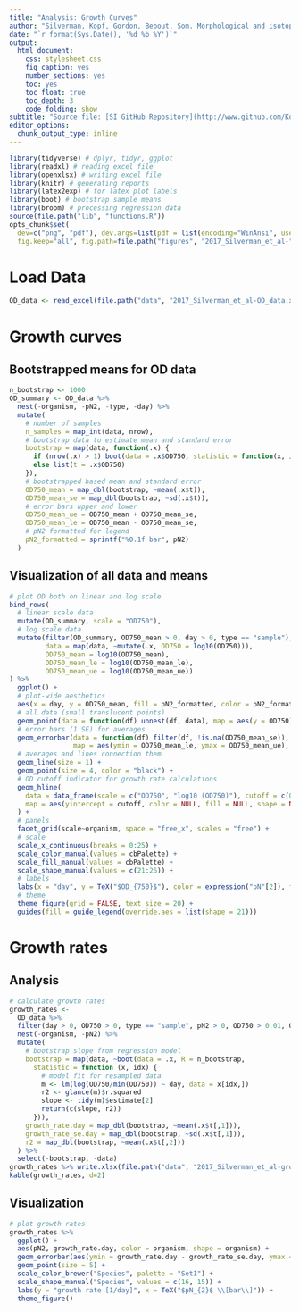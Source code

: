 ```yaml
---
title: "Analysis: Growth Curves"
author: "Silverman, Kopf, Gordon, Bebout, Som. Morphological and isotopic changes of heterocystous cyanobacteria in response to N2 partial pressure."
date: "`r format(Sys.Date(), '%d %b %Y')`"
output:
  html_document: 
    css: stylesheet.css
    fig_caption: yes
    number_sections: yes
    toc: yes
    toc_float: true
    toc_depth: 3
    code_folding: show
subtitle: "Source file: [SI GitHub Repository](http://www.github.com/KopfLab/2017_Silverman_et_al/) / [growth_curves_analysis.Rmd](http://www.github.com/KopfLab/2017_Silverman_et_al/blob/master/growth_curves_analysis.Rmd)"
editor_options:
  chunk_output_type: inline
---
```


```r
library(tidyverse) # dplyr, tidyr, ggplot
library(readxl) # reading excel file
library(openxlsx) # writing excel file
library(knitr) # generating reports
library(latex2exp) # for latex plot labels
library(boot) # bootstrap sample means
library(broom) # processing regression data
source(file.path("lib", "functions.R"))
opts_chunk$set(
  dev=c("png", "pdf"), dev.args=list(pdf = list(encoding="WinAnsi", useDingbats=FALSE)),
  fig.keep="all", fig.path=file.path("figures", "2017_Silverman_et_al-"))
```

# Load Data

```r
OD_data <- read_excel(file.path("data", "2017_Silverman_et_al-OD_data.xlsx"))
```

# Growth curves

## Bootstrapped means for OD data

```r
n_bootstrap <- 1000
OD_summary <- OD_data %>% 
  nest(-organism, -pN2, -type, -day) %>% 
  mutate(
    # number of samples
    n_samples = map_int(data, nrow),
    # bootstrap data to estimate mean and standard error
    bootstrap = map(data, function(.x) {
      if (nrow(.x) > 1) boot(data = .x$OD750, statistic = function(x, idx) mean(x[idx]), R = n_bootstrap)
      else list(t = .x$OD750)
    }),
    # bootstrapped based mean and standard error
    OD750_mean = map_dbl(bootstrap, ~mean(.x$t)),
    OD750_mean_se = map_dbl(bootstrap, ~sd(.x$t)),
    # error bars upper and lower
    OD750_mean_ue = OD750_mean + OD750_mean_se,
    OD750_mean_le = OD750_mean - OD750_mean_se,
    # pN2 formatted for legend
    pN2_formatted = sprintf("%0.1f bar", pN2)
  )
```

## Visualization of all data and means

```r
# plot OD both on linear and log scale
bind_rows(
  # linear scale data
  mutate(OD_summary, scale = "OD750"),
  # log scale data
  mutate(filter(OD_summary, OD750_mean > 0, day > 0, type == "sample"), scale = "log10 (OD750)", 
         data = map(data, ~mutate(.x, OD750 = log10(OD750))),
         OD750_mean = log10(OD750_mean),
         OD750_mean_le = log10(OD750_mean_le),
         OD750_mean_ue = log10(OD750_mean_ue))
) %>% 
  ggplot() +
  # plot-wide aesthetics
  aes(x = day, y = OD750_mean, fill = pN2_formatted, color = pN2_formatted, shape = type) +
  # all data (small translucent points)
  geom_point(data = function(df) unnest(df, data), map = aes(y = OD750), size = 2, alpha = 0.5) +
  # error bars (1 SE) for averages
  geom_errorbar(data = function(df) filter(df, !is.na(OD750_mean_se)), 
                map = aes(ymin = OD750_mean_le, ymax = OD750_mean_ue), width = 0.2, alpha = 0.6) +
  # averages and lines connection them
  geom_line(size = 1) +
  geom_point(size = 4, color = "black") +
  # OD cutoff indicator for growth rate calculations
  geom_hline(
    data = data_frame(scale = c("OD750", "log10 (OD750)"), cutoff = c(0.4, log10(0.4))),
    map = aes(yintercept = cutoff, color = NULL, fill = NULL, shape = NULL)
  ) +
  # panels
  facet_grid(scale~organism, space = "free_x", scales = "free") + 
  # scale
  scale_x_continuous(breaks = 0:25) +
  scale_color_manual(values = cbPalette) +
  scale_fill_manual(values = cbPalette) +
  scale_shape_manual(values = c(21:26)) +
  # labels
  labs(x = "day", y = TeX("$OD_{750}$"), color = expression("pN"[2]), fill = expression("pN"[2]), size = 5) +
  # theme
  theme_figure(grid = FALSE, text_size = 20) +
  guides(fill = guide_legend(override.aes = list(shape = 21))) 
```

# Growth rates

## Analysis

```r
# calculate growth rates
growth_rates <- 
  OD_data %>% 
  filter(day > 0, OD750 > 0, type == "sample", pN2 > 0, OD750 > 0.01, OD750 <= 0.4) %>% 
  nest(-organism, -pN2) %>%
  mutate(
    # bootstrap slope from regression model
    bootstrap = map(data, ~boot(data = .x, R = n_bootstrap,
      statistic = function (x, idx) {
        # model fit for resampled data
        m <- lm(log(OD750/min(OD750)) ~ day, data = x[idx,])
        r2 <- glance(m)$r.squared
        slope <- tidy(m)$estimate[2]
        return(c(slope, r2))
      })),
    growth_rate.day = map_dbl(bootstrap, ~mean(.x$t[,1])),
    growth_rate_se.day = map_dbl(bootstrap, ~sd(.x$t[,1])),
    r2 = map_dbl(bootstrap, ~mean(.x$t[,2]))
  ) %>% 
  select(-bootstrap, -data)
growth_rates %>% write.xlsx(file.path("data", "2017_Silverman_et_al-growth_rate_data.xlsx"))
kable(growth_rates, d=2)
```

## Visualization

```r
# plot growth rates
growth_rates %>% 
  ggplot() + 
  aes(pN2, growth_rate.day, color = organism, shape = organism) +
  geom_errorbar(aes(ymin = growth_rate.day - growth_rate_se.day, ymax = growth_rate.day + growth_rate_se.day), width = 0) +
  geom_point(size = 5) +
  scale_color_brewer("Species", palette = "Set1") +
  scale_shape_manual("Species", values = c(16, 15)) + 
  labs(y = "growth rate [1/day]", x = TeX("$pN_{2}$ \\[bar\\]")) +
  theme_figure() 
```

